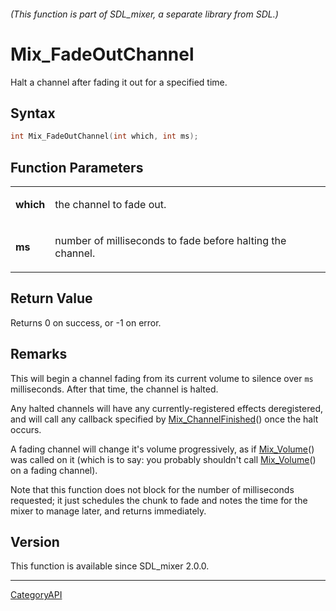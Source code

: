 ====== (This function is part of SDL_mixer, a separate library from SDL.) ======
= Mix_FadeOutChannel =

Halt a channel after fading it out for a specified time.

== Syntax ==

<syntaxhighlight lang='c'>
int Mix_FadeOutChannel(int which, int ms);
</syntaxhighlight>

== Function Parameters ==

{|
|'''which'''
|the channel to fade out.
|-
|'''ms'''
|number of milliseconds to fade before halting the channel.
|}

== Return Value ==

Returns 0 on success, or -1 on error.

== Remarks ==

This will begin a channel fading from its current volume to silence over
<code>ms</code> milliseconds. After that time, the channel is halted.

Any halted channels will have any currently-registered effects
deregistered, and will call any callback specified by
[[Mix_ChannelFinished]]() once the halt occurs.

A fading channel will change it's volume progressively, as if
[[Mix_Volume]]() was called on it (which is to say: you probably shouldn't
call [[Mix_Volume]]() on a fading channel).

Note that this function does not block for the number of milliseconds
requested; it just schedules the chunk to fade and notes the time for the
mixer to manage later, and returns immediately.

== Version ==

This function is available since SDL_mixer 2.0.0.

----
[[CategoryAPI]]


